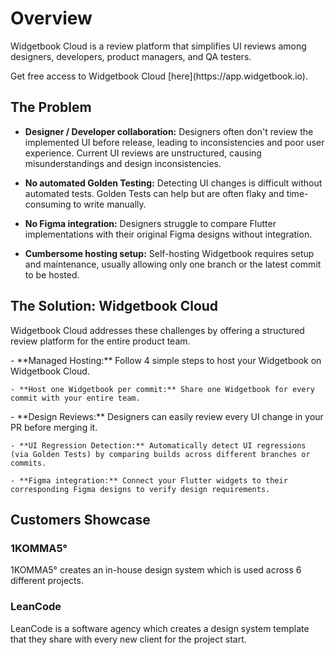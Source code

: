 # Overview

Widgetbook Cloud is a review platform that simplifies UI reviews among designers, developers, product managers, and QA testers.

<Info>
  Get free access to Widgetbook Cloud
  [here](https://app.widgetbook.io).
</Info>

<YouTube id="gCTSc99V-KI" />

## The Problem

- **Designer / Developer collaboration:** Designers often don't review the implemented UI before release, leading to inconsistencies and poor user experience. Current UI reviews are unstructured, causing misunderstandings and design inconsistencies.

- **No automated Golden Testing:** Detecting UI changes is difficult without automated tests. Golden Tests can help but are often flaky and time-consuming to write manually.

- **No Figma integration:** Designers struggle to compare Flutter implementations with their original Figma designs without integration.

- **Cumbersome hosting setup:** Self-hosting Widgetbook requires setup and maintenance, usually allowing only one branch or the latest commit to be hosted.

## The Solution: Widgetbook Cloud

Widgetbook Cloud addresses these challenges by offering a structured review platform for the entire product team.

<CardGroup>
  <Card title="Builds" icon="hammer" href="/cloud/builds">
    - **Managed Hosting:** Follow 4 simple steps to host your Widgetbook on Widgetbook Cloud.
  
    - **Host one Widgetbook per commit:** Share one Widgetbook for every commit with your entire team.

  </Card>
  <Card title="Reviews" icon="code-compare" href="/cloud/reviews">
    - **Design Reviews:** Designers can easily review every UI change in your PR before merging it.
    
    - **UI Regression Detection:** Automatically detect UI regressions (via Golden Tests) by comparing builds across different branches or commits.

    - **Figma integration:** Connect your Flutter widgets to their corresponding Figma designs to verify design requirements.

  </Card>
</CardGroup>

## Customers Showcase

### 1KOMMA5°

1KOMMA5° creates an in-house design system which is used across 6 different projects.

<YouTube id="4xWseFS5Z38" />

### LeanCode

LeanCode is a software agency which creates a design system template that they share with every new client for the project start.

<YouTube id="rmQktvnyfPg" />
